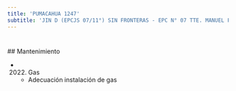 ```yaml
---
title: 'PUMACAHUA 1247'
subtitle: 'JIN D (EPCJS 07/11°) SIN FRONTERAS - EPC N° 07 TTE. MANUEL FELIX ORIGONE'
---
```


#


 ## Mantenimiento

*  (2022) Gas 
    + Adecuación instalación de gas



